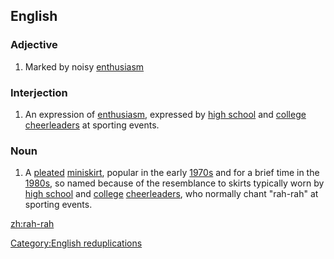 ==English==

===Adjective===
{{en-adj}}

# Marked by noisy [[enthusiasm]]

===Interjection===
{{en-interj}}

# An expression of [[enthusiasm]], expressed by [[high school]] and [[college]] [[cheerleader]]s at sporting events.

===Noun===
{{en-noun}}

# A [[pleat|pleated]] [[miniskirt]], popular in the early [[1970s]] and for a brief time in the [[1980s]], so named because of the resemblance to skirts typically worn by [[high school]] and [[college]] [[cheerleader]]s, who normally chant "rah-rah" at sporting events.



[[Category:English reduplications]]

[[zh:rah-rah]]